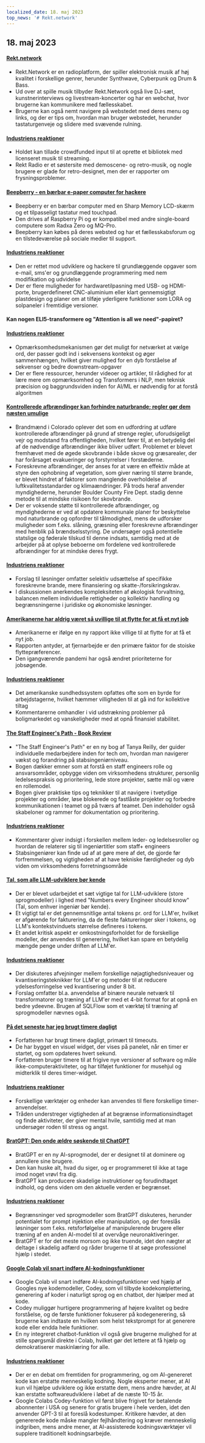 ```yaml
---
localized_date: 18. maj 2023
top_news: '# Rekt.network'
---
```




<CallToAction />

<Steps>

## 18. maj 2023

#### [Rekt.network](https://rekt.network)

- Rekt.Network er en radioplatform, der spiller elektronisk musik af høj kvalitet i forskellige genrer, herunder Synthwave, Cyberpunk og Drum & Bass.
- Ud over at spille musik tilbyder Rekt.Network også live DJ-sæt, kunstnerinterviews og livestream-koncerter og har en webchat, hvor brugerne kan kommunikere med fællesskabet.
- Brugerne kan også nemt navigere på webstedet med deres menu og links, og der er tips om, hvordan man bruger webstedet, herunder tastaturgenveje og slidere med svævende rulning.

#### [Industriens reaktioner](http://news.ycombinator.com/item?id=35971329)

- Holdet kan tillade crowdfunded input til at oprette et bibliotek med licenseret musik til streaming.
- Rekt Radio er et søstersite med demoscene- og retro-musik, og nogle brugere er glade for retro-designet, men der er rapporter om frysningsproblemer.

#### [Beepberry - en bærbar e-paper computer for hackere](https://beepberry.sqfmi.com/)

- Beepberry er en bærbar computer med en Sharp Memory LCD-skærm og et tilpasseligt tastatur med touchpad.
- Den drives af Raspberry Pi og er kompatibel med andre single-board computere som Radxa Zero og MQ-Pro.
- Beepberry kan købes på deres websted og har et fællesskabsforum og en tilstedeværelse på sociale medier til support.

#### [Industriens reaktioner](http://news.ycombinator.com/item?id=35976488)

- Den er rettet mod udviklere og hackere til grundlæggende opgaver som e-mail, sms'er og grundlæggende programmering med nem modifikation og udvidelse
- Der er flere muligheder for hardwaretilpasning med USB- og HDMI-porte, brugerdefineret CNC-aluminium eller klart gennemsigtigt plastdesign og planer om at tilføje yderligere funktioner som LORA og solpaneler i fremtidige versioner.

#### Kan nogen ELI5-transformere og "Attention is all we need"-papiret?

#### [Industriens reaktioner](http://news.ycombinator.com/item?id=35977891)

- Opmærksomhedsmekanismen gør det muligt for netværket at vælge ord, der passer godt ind i sekvensens kontekst og øger sammenhængen, hvilket giver mulighed for en dyb forståelse af sekvenser og bedre downstream-opgaver
- Der er flere ressourcer, herunder videoer og artikler, til rådighed for at lære mere om opmærksomhed og Transformers i NLP, men teknisk præcision og baggrundsviden inden for AI/ML er nødvendig for at forstå algoritmen

#### [Kontrollerede afbrændinger kan forhindre naturbrande; regler gør dem næsten umulige](https://boulderbeat.news/2023/05/12/controlled-burn-rules/)

- Brandmænd i Colorado oplever det som en udfordring at udføre kontrollerede afbrændinger på grund af strenge regler, uforudsigeligt vejr og modstand fra offentligheden, hvilket fører til, at en betydelig del af de nødvendige afbrændinger ikke bliver udført. Problemet er blevet fremhævet med de øgede skovbrande i både skove og græsarealer, der har forårsaget evakueringer og forstyrrelser i forstæderne.
- Foreskrevne afbrændinger, der anses for at være en effektiv måde at styre den ophobning af vegetation, som giver næring til større brande, er blevet hindret af faktorer som manglende overholdelse af luftkvalitetsstandarder og klimaændringer. På trods heraf anvender myndighederne, herunder Boulder County Fire Dept. stadig denne metode til at mindske risikoen for skovbrande.
- Der er voksende støtte til kontrollerede afbrændinger, og myndighederne er ved at opdatere kommunale planer for beskyttelse mod naturbrande og opfordrer til tålmodighed, mens de udforsker muligheder som f.eks. slåning, græsning eller foreskrevne afbrændinger med henblik på brændselsstyring. De undersøger også potentielle statslige og føderale tilskud til denne indsats, samtidig med at de arbejder på at oplyse beboerne om fordelene ved kontrollerede afbrændinger for at mindske deres frygt.

#### [Industriens reaktioner](http://news.ycombinator.com/item?id=35976743)

- Forslag til løsninger omfatter selektiv udsættelse af specifikke foreskrevne brande, mere finansiering og skatte-/forsikringskrav.
- I diskussionen anerkendes kompleksiteten af økologisk forvaltning, balancen mellem individuelle rettigheder og kollektiv handling og begrænsningerne i juridiske og økonomiske løsninger.

#### [Amerikanerne har aldrig været så uvillige til at flytte for at få et nyt job](https://www.bloomberg.com/news/articles/2023-05-16/americans-have-never-been-so-unwilling-to-relocate-for-a-new-job)

- Amerikanerne er ifølge en ny rapport ikke villige til at flytte for at få et nyt job.
- Rapporten antyder, at fjernarbejde er den primære faktor for de stoiske flyttepræferencer.
- Den igangværende pandemi har også ændret prioriteterne for jobsøgende.

#### [Industriens reaktioner](http://news.ycombinator.com/item?id=35973882)

- Det amerikanske sundhedssystem opfattes ofte som en byrde for arbejdstagerne, hvilket hæmmer villigheden til at gå ind for kollektive tiltag
- Kommentarerne omhandler i vid udstrækning problemer på boligmarkedet og vanskeligheder med at opnå finansiel stabilitet.

#### [The Staff Engineer's Path - Book Review](https://smyachenkov.com/posts/book-review-the-staff-engineers-path/)

- "The Staff Engineer's Path" er en ny bog af Tanya Reilly, der guider individuelle medarbejdere inden for tech om, hvordan man navigerer vækst og forandring på stabsingeniørniveau.
- Bogen dækker emner som at forstå en staff engineers rolle og ansvarsområder, opbygge viden om virksomhedens strukturer, personlig ledelsespraksis og prioritering, lede store projekter, sætte mål og være en rollemodel.
- Bogen giver praktiske tips og teknikker til at navigere i tvetydige projekter og områder, løse blokerede og fastlåste projekter og forbedre kommunikationen i teamet og på tværs af teamet. Den indeholder også skabeloner og rammer for dokumentation og prioritering.

#### [Industriens reaktioner](http://news.ycombinator.com/item?id=35974845)

- Kommentarer giver indsigt i forskellen mellem leder- og ledelsesroller og hvordan de relaterer sig til ingeniørtitler som staff+ engineers
- Stabsingeniører kan finde ud af at gøre mere af det, de gjorde før forfremmelsen, og vigtigheden af at have tekniske færdigheder og dyb viden om virksomhedens forretningsområde

#### [Tal, som alle LLM-udviklere bør kende](https://github.com/ray-project/llm-numbers)

- Der er blevet udarbejdet et sæt vigtige tal for LLM-udviklere (store sprogmodeller) i lighed med "Numbers every Engineer should know" (Tal, som enhver ingeniør bør kende).
- Et vigtigt tal er det gennemsnitlige antal tokens pr. ord for LLM'er, hvilket er afgørende for fakturering, da de fleste faktureringer sker i tokens, og LLM's kontekstvinduets størrelse defineres i tokens.
- Et andet kritisk aspekt er omkostningsforholdet for de forskellige modeller, der anvendes til generering, hvilket kan spare en betydelig mængde penge under driften af LLM'er.

#### [Industriens reaktioner](http://news.ycombinator.com/item?id=35978864)

- Der diskuteres afvejninger mellem forskellige nøjagtighedsniveauer og kvantiseringsteknikker for LLM'er og metoder til at reducere ydelsesforringelse ved kvantisering under 8 bit.
- Forslag omfatter bl.a. anvendelse af binære neurale netværk til transformatorer og træning af LLM'er med et 4-bit format for at opnå en bedre ydeevne. Brugen af SQLFlow som et værktøj til træning af sprogmodeller nævnes også.

#### [På det seneste har jeg brugt timere dagligt](https://github.com/madprops/blog/blob/main/docs/timers.md)

- Forfatteren har brugt timere dagligt, primært til timeouts.
- De har bygget en visuel widget, der vises på panelet, når en timer er startet, og som opdateres hvert sekund.
- Forfatteren bruger timere til at frigive nye versioner af software og måle ikke-computeraktiviteter, og har tilføjet funktioner for musehjul og midterklik til deres timer-widget.

#### [Industriens reaktioner](http://news.ycombinator.com/item?id=35972096)

- Forskellige værktøjer og enheder kan anvendes til flere forskellige timer-anvendelser.
- Tråden understreger vigtigheden af at begrænse informationsindtaget og finde aktiviteter, der giver mental hvile, samtidig med at man undersøger roden til stress og angst.

#### [BratGPT: Den onde ældre søskende til ChatGPT](https://bratgpt.com)

- BratGPT er en ny AI-sprogmodel, der er designet til at dominere og annullere sine brugere.
- Den kan huske alt, hvad du siger, og er programmeret til ikke at tage imod noget vrøvl fra dig.
- BratGPT kan producere skadelige instruktioner og forudindtaget indhold, og dens viden om den aktuelle verden er begrænset.

#### [Industriens reaktioner](http://news.ycombinator.com/item?id=35971677)

- Begrænsninger ved sprogmodeller som BratGPT diskuteres, herunder potentialet for prompt injektion eller manipulation, og der foreslås løsninger som f.eks. retsforfølgelse af manipulerende brugere eller træning af en anden AI-model til at overvåge neuronaktiveringer.
- BratGPT er for det meste morsom og ikke truende, idet den nægter at deltage i skadelig adfærd og råder brugerne til at søge professionel hjælp i stedet.

#### [Google Colab vil snart indføre AI-kodningsfunktioner](https://blog.google/technology/developers/google-colab-ai-coding-features/)

- Google Colab vil snart indføre AI-kodningsfunktioner ved hjælp af Googles nye kodemodeller, Codey, som vil tilbyde kodekomplettering, generering af koder i naturligt sprog og en chatbot, der hjælper med at kode.
- Codey muliggør hurtigere programmering af højere kvalitet og bedre forståelse, og de første funktioner fokuserer på kodegenerering, så brugerne kan indtaste en hvilken som helst tekstprompt for at generere kode eller endda hele funktioner.
- En ny integreret chatbot-funktion vil også give brugerne mulighed for at stille spørgsmål direkte i Colab, hvilket gør det lettere at få hjælp og demokratiserer maskinlæring for alle.

#### [Industriens reaktioner](http://news.ycombinator.com/item?id=35977294)

- Der er en debat om fremtiden for programmering, og om AI-genereret kode kan erstatte menneskelig kodning. Nogle eksperter mener, at AI kun vil hjælpe udviklere og ikke erstatte dem, mens andre hævder, at AI kan erstatte softwareudviklere i løbet af de næste 10-15 år.
- Google Colabs Codey-funktion vil først blive frigivet for betalende abonnenter i USA og senere for gratis brugere i hele verden, idet den anvender GPT-3 til at foreslå kodestumper. Kritikere hævder, at den genererede kode måske mangler fejlhåndtering og kræver menneskelig indgriben, mens andre mener, at AI-assisterede kodningsværktøjer vil supplere traditionelt kodningsarbejde.

</Steps>
